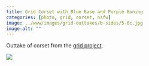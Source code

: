 ```yaml
---
title: Grid Corset with Blue Base and Purple Boning
categories: [photo, grid, corset, nsfw]
image: ../www/images/grid-outtakes/b-sides/5-6c.jpg
image-alt: ""
---
```


Outtake of corset from the [grid project](/posts/2025-01-27_grid-project.html).

![](../www/images/grid-outtakes/b-sides/5-6c.jpg)

